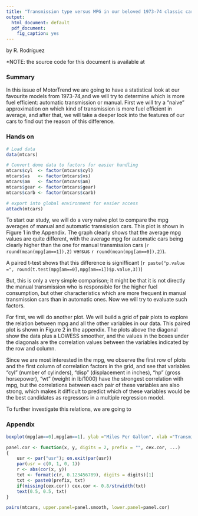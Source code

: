 ```yaml
---
title: "Transmission type versus MPG in our beloved 1973-74 classic cars"
output:
  html_document: default
  pdf_document:
    fig_caption: yes
---
```


by R. Rodríguez

*NOTE: the source code for this document is available at 

### Summary ###

In this issue of MotorTrend we are going to have a statistical look at our favourite models from 1973-74,and we will try to determine which is more fuel efficient: automatic transmission or manual. First we will try a "naive" approximation on which kind of transmission is more fuel efficient in average, and after that, we will take a deeper look into the features of our cars to find out the reason of this difference.

### Hands on ###

```r
# Load data
data(mtcars)

# Convert dome data to factors for easier handling
mtcars$cyl  <- factor(mtcars$cyl)
mtcars$vs   <- factor(mtcars$vs)
mtcars$am   <- factor(mtcars$am)
mtcars$gear <- factor(mtcars$gear)
mtcars$carb <- factor(mtcars$carb)

# export into global environment for easier access
attach(mtcars)
```

To start our study, we will do a very naive plot to compare the mpg averages of manual and automatic tramsission cars. This plot is shown in Figure 1 in the Appendix. The graph clearly shows that the average mpg values are quite different, with the average mpg for automatic cars being clearly higher than the one for manual transmission cars (`r round(mean(mpg[am==1]),2)` versus `r round(mean(mpg[am==0]),2)`).

A paired t-test shows that this difference is signifficant (`r paste("p.value =", round(t.test(mpg[am==0],mpg[am==1])$p.value,3))`)

But, this is only a very simple comparison; it might be that it is not directly the manual transmission who is responsible for the higher fuel consumption, but other characteristics which are more frequent in manual transmission cars than in automatic ones. Now we will try to evaluate such factors.

For first, we will do another plot. We will build a grid of pair plots to explore the relation between mpg and all the other variables in our data. This paired plot is shown in Figure 2 in the appendix. The plots above the diagonal show the data plus a LOWESS smoother, and the values in the boxes under the diagonals are the correlation values between the variables indicated by the row and column.

Since we are most interested in the mpg, we observe the first row of plots and the first column of correlation factors in the grid, and see that variables "cyl" (number of cylinders), "disp" (displacement in inches), "hp" (gross horsepower), "wt" (weight in lb/1000) have the strongest correlation with mpg, but the correlations between each pair of these variables are also strong, which makes it difficult to predict which of these variables would be the best candidates as regressors in a multiple regression model.

To further investigate this relations, we are going to 
 

### Appendix ###

```r
boxplot(mpg[am==0],mpg[am==1], ylab ="Miles Per Gallon", xlab ="Transmission Type", names=c("Manual", "Automatic"))
```

```r
panel.cor <- function(x, y, digits = 2, prefix = "", cex.cor, ...)
{
    usr <- par("usr"); on.exit(par(usr))
    par(usr = c(0, 1, 0, 1))
    r <- abs(cor(x, y))
    txt <- format(c(r, 0.123456789), digits = digits)[1]
    txt <- paste0(prefix, txt)
    if(missing(cex.cor)) cex.cor <- 0.8/strwidth(txt)
    text(0.5, 0.5, txt)
}
```

```r
pairs(mtcars, upper.panel=panel.smooth, lower.panel=panel.cor)
```